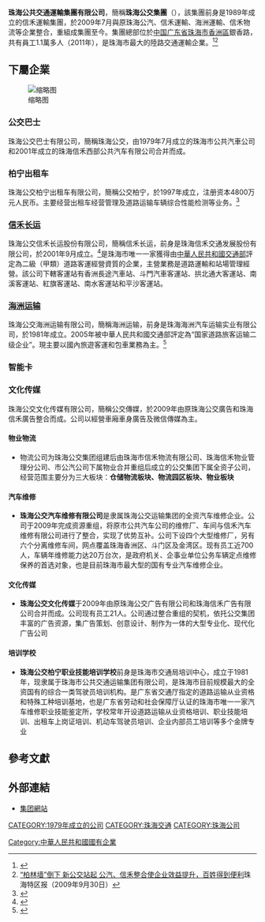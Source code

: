 {{noteTA
|1=zh:的士;zh-cn:出租车;zh-tw:計程車;zh-hk:的士;zh-sg:德士;
}}
{{Infobox Company
|company_name = 珠海公共交通運輸集團有限公司
|company_name_en = Zhuhai Public Transport Group Company
|company_logo =
|company_slogan = 
|abbreviated_name = 珠海公交集團
|foundation = 2009年7月20日
|location = {{CHN}}[[廣東省|廣東省]][[珠海市|珠海市]]
|services = 公共汽車（巴士）、長途運輸、物流運輸、的士、智能卡、廣告傳媒
|chairman = -{范}-錦文
|GM =  
|num_employees = 約1.1萬人
|telephone_no = 
|homepage = http://www.zhgjjt.com
}}
'''珠海公共交通運輸集團有限公司'''，簡稱'''珠海公交集團'''（'''{{lang-en|Zhuhai Public Transport Group Company Limited}}'''），該集團前身是1989年成立的信禾運輸集團，於2009年7月與原珠海公汽、信禾運輸、海洲運輸、信禾物流等企業整合，重組成集團至今。集團總部位於[[中国|中国]][[广东省|广东省]][[珠海市|珠海市]][[香洲區|香洲區]]銀香路，共有員工1.1萬多人（2011年），是珠海市最大的陸路交通運輸企業。<ref>{{Cite web |url=http://zh.cnr.cn/zhfwzt/zhtq30/dsj/201008/t20100817_506905314.html |title=2009年7月珠海市大事记 |accessdate=2015-01-28 |archive-date=2014-09-05 |archive-url=https://web.archive.org/web/20140905192928/http://zh.cnr.cn/zhfwzt/zhtq30/dsj/201008/t20100817_506905314.html |dead-url=no }}</ref><ref>[http://search.zhnews.net/tqb/text.php?ud_key=37841&ud_date=2009-09-30 “柏林墙”倒下 新公交站起 公汽、信禾整合使企业效益提升，百姓得到便利]{{dead link|date=2018年3月 |bot=InternetArchiveBot |fix-attempted=yes }}珠海特区报（2009年9月30日）</ref>

==下屬企業==
[[File:ZH_珠海信禾西部公共汽車有限公司_Zhuhai_Bus_paper_tickets_Oct-2013.JPG|缩略图]]
===公交巴士===
{{main|珠海公交巴士}}
珠海公交巴士有限公司，簡稱珠海公交，由1979年7月成立的珠海市公共汽車公司和2001年成立的珠海信禾西部公共汽车有限公司合并而成。
===柏宁出租车===
珠海公交柏宁出租车有限公司，簡稱公交柏宁，於1997年成立，注册资本4800万元人民币。主要经营出租车经营管理及道路运输车辆综合性能检测等业务。<ref>{{Cite web |url=http://www.zhgjjt.com/bncz.php |title=柏寧的士簡介 |access-date=2015-01-29 |archive-url=https://web.archive.org/web/20150209134311/http://www.zhgjjt.com/bncz.php |archive-date=2015-02-09 |dead-url=yes }}</ref>
===[[信禾长运|信禾长运]]===
珠海公交信禾长运股份有限公司，簡稱信禾长运，前身是珠海信禾交通发展股份有限公司，於2001年9月成立。<ref>{{Cite web |url=http://finance.sina.com.cn/g/20040511/1914755284.shtml |title=资本市场激流涌动之多种所有制企业搏击股市 |accessdate=2015-01-29 |archive-date=2016-03-04 |archive-url=https://web.archive.org/web/20160304113006/http://finance.sina.com.cn/g/20040511/1914755284.shtml |dead-url=no }}</ref>是珠海市唯一一家獲得由[[中華人民共和國交通部|中華人民共和國交通部]]評定為二級（甲類）道路客運經營資質的企業，主營業務是道路運輸和站場管理經營。該公司下轄客運站有香洲長途汽車站、斗門汽車客運站、拱北通大客運站、南溪客運站、紅旗客運站、南水客運站和平沙客運站。
===[[海洲运输|海洲运输]]===
珠海公交海洲运输有限公司，簡稱海洲运输，前身是珠海海洲汽车运输实业有限公司，於1981年成立。2005年被中華人民共和國交通部評定為“国家道路旅客运输二级企业”。現主要以國內旅遊客運和包車業務為主。<ref>{{Cite web |url=http://www.zhgjjt.com/hzys.php |title=海洲運輸簡介 |access-date=2015-01-29 |archive-url=https://web.archive.org/web/20150126090713/http://www.zhgjjt.com/hzys.php |archive-date=2015-01-26 |dead-url=yes }}</ref>
===智能卡===
{{main|珠海公交通達卡}}
===文化传媒===
珠海公交文化传媒有限公司，簡稱公交傳媒，於2009年由原珠海公交廣告和珠海信禾廣告整合而成。公司以經營車廂車身廣告及微信傳媒為主。
==== 物业物流 ====
* 物流公司为珠海公交集团组建后由珠海市信禾物流有限公司、珠海信禾物业管理分公司、市公汽公司下属物业合并重组后成立的公交集团下属全资子公司，经营范围主要分为三大板块：'''仓储物流板块、物流园区板块、物业板块'''
==== 汽车维修 ====
* '''珠海公交汽车维修有限公司'''是隶属珠海公交运输集团的全资汽车维修企业。公司于2009年完成资源重组，将原市公共汽车公司的维修厂、车间与信禾汽车维修有限公司进行了整合，实现了优势互补。公司下设四个大型维修厂，另有六个分离维修车间，网点覆盖珠海香洲区、斗门区及金湾区。现有员工近700人，车辆年维修能力达20万台次，是政府机关、企事业单位公务车辆定点维修保养的首选对象，也是目前珠海市最大型的国有专业汽车维修企业。 
==== 文化传媒 ====
* '''珠海公交文化传媒'''于2009年由原珠海公交广告有限公司和珠海信禾广告有限公司合并而成。公司现有员工21人。公司通过整合重组的契机，依托公交集团丰富的广告资源，集广告策划、创意设计、制作为一体的大型专业化、现代化广告公司
==== 培训学校 ====
* '''珠海公交柏宁职业技能培训学校'''前身是珠海市交通局培训中心，成立于1981年，现隶属于珠海市公共交通运输集团有限公司，是珠海市目前规模最大的全资国有的综合一类驾驶员培训机构。是广东省交通厅指定的道路运输从业资格和特殊工种培训基地，也是广东省劳动和社会保障厅认证的珠海市唯一一家汽车维修职业技能鉴定所，学校常年开设道路运输从业资格培训、职业技能培训、出租车上岗证培训、机动车驾驶员培训、企业内部员工培训等多个金牌专业

==參考文獻==
{{reflist}}
==外部連結==
*[http://www.zhgjjt.com 集团網站]{{Wayback|url=http://www.zhgjjt.com/ |date=20150201102523 }}{{zh-cn}}
{{珠海公交集团}}
[[CATEGORY:1979年成立的公司|CATEGORY:1979年成立的公司]]
[[CATEGORY:珠海交通|CATEGORY:珠海交通]]
[[CATEGORY:珠海公司|CATEGORY:珠海公司]]
[[Category:中華人民共和國國有企業|Category:中華人民共和國國有企業]]